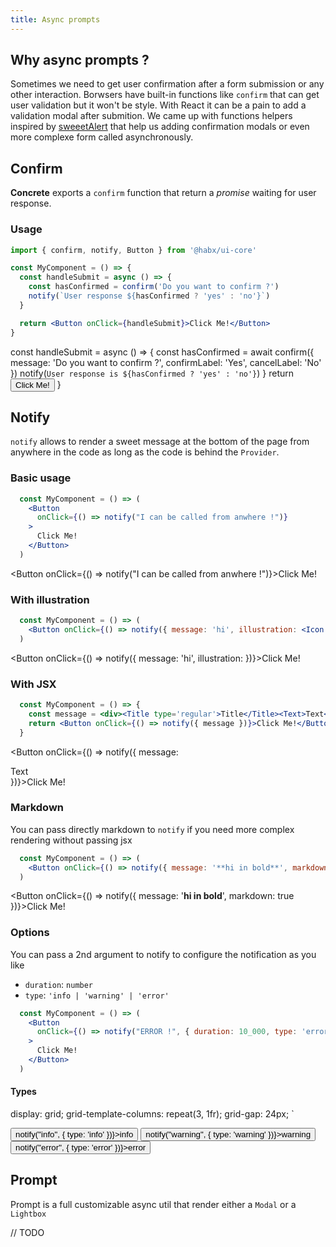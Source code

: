 ```yaml
---
title: Async prompts
---
```



## Why async prompts ?

Sometimes we need to get user confirmation after a form submission or any other interaction.
Borwsers have built-in functions like `confirm` that can get user validation but it won't be style.
With React it can be a pain to add a validation modal after submition. We came up with functions helpers inspired by
[sweeetAlert](https://sweetalert2.github.io/) that help us adding confirmation modals or even more complexe form called
asynchronously.

## Confirm
**Concrete** exports a `confirm` function that return a _promise_ waiting for user response.

### Usage


```jsx
import { confirm, notify, Button } from '@habx/ui-core'

const MyComponent = () => {
  const handleSubmit = async () => {
    const hasConfirmed = confirm('Do you want to confirm ?')
    notify(`User response ${hasConfirmed ? 'yes' : 'no'}`)
  }

  return <Button onClick={handleSubmit}>Click Me!</Button>
}

```

  const handleSubmit = async () => {
    const hasConfirmed = await confirm({ message: 'Do you want to confirm ?', confirmLabel: 'Yes', cancelLabel: 'No' })
    notify(`User response is ${hasConfirmed ? 'yes' : 'no'}`)
  }
  return <Button onClick={handleSubmit}>Click Me!</Button>
}

<BasicConfirmUsage />

## Notify

`notify` allows to render a sweet message at the bottom of the page from anywhere in the code
as long as the code is behind the `Provider`.

### Basic usage

```jsx
  const MyComponent = () => (
    <Button
      onClick={() => notify("I can be called from anwhere !")}
    >
      Click Me!
    </Button>
  )
```

<Button onClick={() => notify("I can be called from anwhere !")}>Click Me!</Button>

### With illustration

```jsx
  const MyComponent = () => (
    <Button onClick={() => notify({ message: 'hi', illustration: <Icon icon='3D-building-outline'/> })}>Click Me!</Button>
  )
```

<Button onClick={() => notify({ message: 'hi', illustration: <Icon icon='3D-building-outline'/> })}>Click Me!</Button>



### With JSX

```jsx
  const MyComponent = () => {
    const message = <div><Title type='regular'>Title</Title><Text>Text</Text></div>
    return <Button onClick={() => notify({ message })}>Click Me!</Button>
  }
```

<Button onClick={() => notify({ message: <div><Title type='regular'>Title</Title><Text>Text</Text></div> })}>Click Me!</Button>


### Markdown

You can pass directly markdown to `notify` if you need more complex rendering without passing jsx

```jsx
  const MyComponent = () => (
    <Button onClick={() => notify({ message: '**hi in bold**', markdown: true })}>Click Me!</Button>
  )
```

<Button onClick={() => notify({ message: '**hi in bold**', markdown: true })}>Click Me!</Button>


### Options

You can pass a 2nd argument to notify to configure the notification as you like

* `duration`: `number`
* `type`: `'info | 'warning' | 'error'`

```jsx
  const MyComponent = () => (
    <Button
      onClick={() => notify("ERROR !", { duration: 10_000, type: 'error' })}
    >
      Click Me!
    </Button>
  )
```

#### Types

  display: grid;
  grid-template-columns: repeat(3, 1fr);
  grid-gap: 24px;
`

<TypeContainer>
  <Button small onClick={() => notify("info", { type: 'info' })}>info</Button>
  <Button small warning onClick={() => notify("warning", { type: 'warning' })}>warning</Button>
  <Button small error onClick={() => notify("error", { type: 'error' })}>error</Button>
</TypeContainer>

## Prompt

Prompt is a full customizable async util that render either a `Modal` or a `Lightbox`

// TODO
